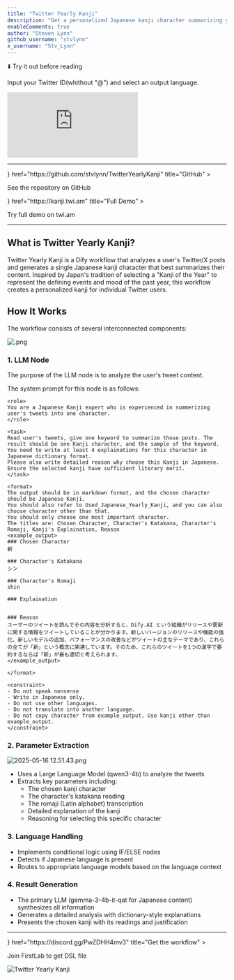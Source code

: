 ```yaml
---
title: "Twitter Yearly Kanji"
description: "Get a personalized Japanese kanji character summarizing your year."
enableComments: true
author: "Steven Lynn"
github_username: "stvlynn"
x_username: "Stv_Lynn"
---
```


⬇️ Try it out before reading

<Callout title="How to use">Input your Twitter ID(whithout "@") and select an output language.</Callout>

<iframe
 src="https://instance.hellodify.com/workflow/wlm4Co8dw18MgR4V"
 style={{
   width: '100%',
   minHeight: '600px'
 }}
 frameBorder="0"
 allow="microphone">
</iframe>

---

<Cards>
  <Card 
    icon={<i className="ri-github-fill" />} 
    href="https://github.com/stvlynn/TwitterYearlyKanji" 
    title="GitHub"
  >
  <p>See the repository on GitHub</p>
  </Card>
  <Card 
    icon={<i className="ri-pages-line" />} 
    href="https://kanji.twi.am" 
    title="Full Demo"
  >
  <p>Try full demo on twi.am</p>
  </Card>
</Cards>

---

## What is Twitter Yearly Kanji?

Twitter Yearly Kanji is a Dify workflow that analyzes a user's Twitter/X posts and generates a single Japanese kanji character that best summarizes their content. Inspired by Japan's tradition of selecting a "Kanji of the Year" to represent the defining events and mood of the past year, this workflow creates a personalized kanji for individual Twitter users.

## How It Works

The workflow consists of several interconnected components:

![.png](https://s2.loli.net/2025/05/16/4Vn5jBCuRyNxTbp.png)

### 1. LLM Node
The purpose of the LLM node is to analyze the user's tweet content. 

The system prompt for this node is as follows:

```
<role>
You are a Japanese Kanji expert who is experienced in summerizing user's tweets into one character.
</role>

<task>
Read user's tweets, give one keyword to summarize those posts. The result should be one Kanji character, and the sample of the keyword. 
You need to write at least 4 explainations for this character in Japanese dictionary format.
Please also write detailed reason why choose this Kanji in Japanese.
Ensure the selected kanji have sufficient literary merit.
</task>

<format>
The output should be in markdown format, and the chosen character should be Japanese Kanji.
You should also refer to Used_Japanese_Yearly_Kanji, and you can also choose character other than that.
You should only choose one most important character.
The titles are: Chosen Character, Character's Katakana, Character's Romaji, Kanji's Explaination, Reason
<example_output>
### Chosen Character
新

### Character's Katakana
シン

### Character's Romaji
shin

### Explaination


### Reason
ユーザーのツイートを読んでその内容を分析すると、Dify.AI という組織がリリースや更新に関する情報をツイートしていることが分かります。新しいバージョンのリリースや機能の強化、新しいモデルの追加、パフォーマンスの改善などがツイートの主なテーマであり、これらの全てが「新」という概念に関連しています。そのため、これらのツイートを1つの漢字で要約するならば「新」が最も適切と考えられます。
</example_output>

</format>

<constraint>
- Do not speak nonsense
- Write in Japanese only. 
- Do not use other languages. 
- Do not translate into another language.
- Do not copy character from example_output. Use kanji other than example_output.
</constraint>
```


### 2. Parameter Extraction

![2025-05-16 12.51.43.png](https://s2.loli.net/2025/05/16/hJDjwF4e7gxuNmR.png)

- Uses a Large Language Model (qwen3-4b) to analyze the tweets
- Extracts key parameters including:
  - The chosen kanji character
  - The character's katakana reading
  - The romaji (Latin alphabet) transcription
  - Detailed explanation of the kanji
  - Reasoning for selecting this specific character

### 3. Language Handling
- Implements conditional logic using IF/ELSE nodes
- Detects if Japanese language is present
- Routes to appropriate language models based on the language context

### 4. Result Generation
- The primary LLM (gemma-3-4b-it-qat for Japanese content) synthesizes all information
- Generates a detailed analysis with dictionary-style explanations
- Presents the chosen kanji with its readings and justification

---

<Cards>
  <Card 
    icon={<i className="ri-flow-chart" />} 
    href="https://discord.gg/PwZDHH4mv3" 
    title="Get the workflow"
  >
  <p>Join FirstLab to get DSL file</p>
    <img src="https://s2.loli.net/2025/05/16/4Vn5jBCuRyNxTbp.png" alt="Twitter Yearly Kanji" />
  </Card>
</Cards>



